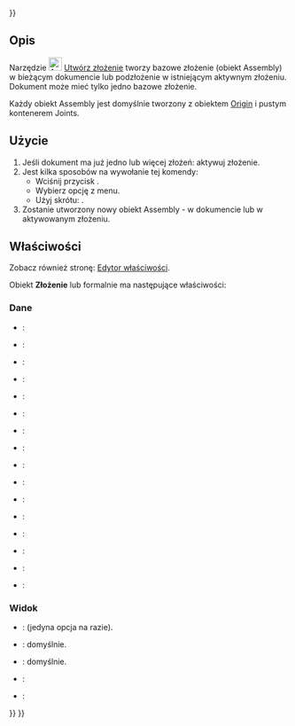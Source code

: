 <languages/>
{{UnfinishedDocu{{#translation:}}}}

{{Docnav/pl
|
|[[Assembly_InsertLink/pl|Wstaw komponent]]
|[[Assembly_Workbench/pl|środowisko pracy Złożenie]]
|IconL=
|IconR=Assembly_InsertLink.svg
|IconC=Workbench_Assembly.svg
}}

{{GuiCommand/pl
|Name=Assembly CreateAssembly
|Name/pl=Złożenie: Nowe złożenie
|MenuLocation=Złożenie → Nowe złożenie
|Workbenches=[[Assembly_Workbench/pl|Złożenie]]
|Shortcut={{KEY|A}}
|Version=1.0
|SeeAlso=
}}

<span id="Description"></span>
==Opis==

Narzędzie [[Image:Assembly_CreateAssembly.svg|24px]] [[Assembly_CreateAssembly/pl|Utwórz złożenie]] tworzy bazowe złożenie (obiekt Assembly) w bieżącym dokumencie lub podzłożenie w istniejącym aktywnym złożeniu. Dokument może mieć tylko jedno bazowe złożenie.

<div class="mw-translate-fuzzy">
Każdy obiekt Assembly jest domyślnie tworzony z obiektem [[App_OriginGroupExtension|Origin]] i pustym kontenerem Joints.
</div>

<span id="Usage"></span>
==Użycie==

# Jeśli dokument ma już jedno lub więcej złożeń: aktywuj złożenie. 
# Jest kilka sposobów na wywołanie tej komendy:
#* Wciśnij przycisk {{Button|[[Image:Assembly_CreateAssembly.svg|16px]] [[Assembly_CreateAssembly/pl|Nowe złożenie]]}}.
#* Wybierz opcję {{MenuCommand|Złożenie → [[Image:Assembly_CreateAssembly.svg|16px]] Nowe złożenie}} z menu.
#* Użyj skrótu: {{KEY|A}}.
# Zostanie utworzony nowy obiekt Assembly - w dokumencie lub w aktywowanym złożeniu.

<span id="Properties"></span>
==Właściwości==

Zobacz również stronę: [[Property_editor/pl|Edytor właściwości]].

Obiekt '''Złożenie''' lub formalnie {{Incode|Assembly::AssemblyObject}} ma następujące właściwości:

<span id="Data"></span>
===Dane===

{{TitleProperty|Base}}

* {{PropertyData|Type|String}}:
* {{PropertyData|Material|Link}}:
* {{PropertyData|Meta|Map|Hidden}}:
* {{PropertyData|Id|String}}:
* {{PropertyData|Uid|UUID|Hidden}}:
* {{PropertyData|License|String}}:
* {{PropertyData|License URL|String}}:
* {{PropertyData|Color|Color}}:
* {{PropertyData|Placement|Placement}}:
* {{PropertyData|Label|String}}:
* {{PropertyData|Label2|String|Hidden}}:
* {{PropertyData|Expression Engine|ExpressionEngine|Hidden}}:
* {{PropertyData|Visibility|Bool|Hidden}}:
* {{PropertyData|Origin|Link|Hidden}}:
* {{PropertyData|Group|LinkList}}:
* {{PropertyData|_ Group Touched|Bool|Hidden}}:

<span id="View"></span>
===Widok===

{{TitleProperty|Display Options}}

* {{PropertyView|Display Mode|Enumeration}}: {{value|Group}} (jedyna opcja na razie).
* {{PropertyView|Show In Tree|Bool}}: {{value|true}} domyślnie.
* {{PropertyView|Visibility|Bool}}: {{value|true}} domyślnie.

{{TitleProperty|Selection}}

* {{PropertyView|On Top When Selected|Enumeration}}:
* {{PropertyView|Selection Style|Enumeration}}:


{{Docnav/pl
|
|[[Assembly_InsertLink/pl|Wstaw komponent]]
|[[Assembly_Workbench/pl|środowisko pracy Złożenie]]
|IconL=
|IconR=Assembly_InsertLink.svg
|IconC=Workbench_Assembly.svg
}}

{{Assembly_Tools_navi{{#translation:}}}}
{{Userdocnavi{{#translation:}}}}